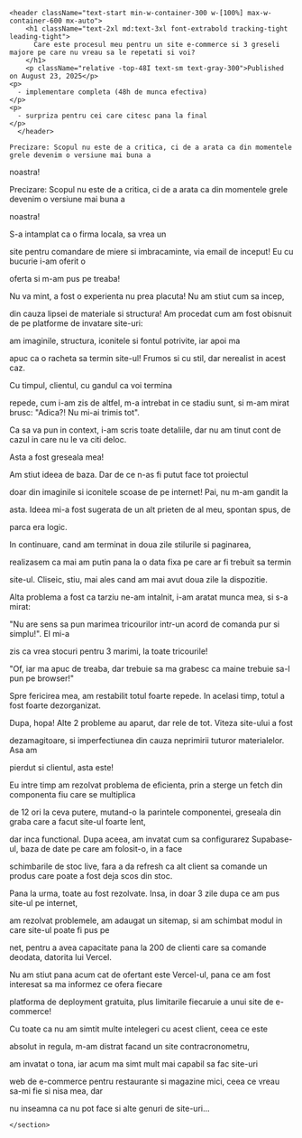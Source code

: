 
<article className="w-[100dvw] px-4 md:px-8 py-12 mx-auto flex flex-col gap-1 text-white">

    <header className="text-start min-w-container-300 w-[100%] max-w-container-600 mx-auto">
        <h1 className="text-2xl md:text-3xl font-extrabold tracking-tight leading-tight">
          Care este procesul meu pentru un site e-commerce si 3 greseli majore pe care nu vreau sa le repetati si voi?
        </h1>
        <p className="relative -top-48I text-sm text-gray-300">Published on August 23, 2025</p>
    <p>
      - implementare completa (48h de munca efectiva)
    </p>
    <p>
      - surpriza pentru cei care citesc pana la final
    </p>
      </header>

  <section className="text-lg min-w-container-300 w-[100%] max-w-container-600 leading-relaxed mx-auto">

    Precizare: Scopul nu este de a critica, ci de a arata ca din momentele grele devenim o versiune mai buna a

noastra!

<p>
Precizare: Scopul nu este de a critica, ci de a arata ca din momentele grele devenim o versiune mai buna a

noastra!

S-a intamplat ca o firma locala, sa vrea un

site pentru comandare de miere si imbracaminte, via email de inceput! Eu cu bucurie i-am oferit o

oferta si m-am pus pe treaba!

Nu va mint, a fost o experienta nu prea placuta! Nu am stiut cum sa incep,

din cauza lipsei de materiale si structura! Am procedat cum am fost obisnuit de pe platforme de invatare site-uri:

am imaginile, structura, iconitele si fontul potrivite, iar apoi ma

apuc ca o racheta sa termin site-ul! Frumos si cu stil, dar nerealist in acest caz.

Cu timpul, clientul, cu gandul ca voi termina

repede, cum i-am zis de altfel, m-a intrebat in ce stadiu sunt, si m-am mirat brusc: "Adica?! Nu mi-ai trimis tot".

Ca sa va pun in context, i-am scris toate detaliile, dar nu am tinut cont de cazul in care nu le va citi deloc.

Asta a fost greseala mea!

Am stiut ideea de baza. Dar de ce n-as fi putut face tot proiectul

doar din imaginile si iconitele scoase de pe internet! Pai, nu m-am gandit la

asta. Ideea mi-a fost sugerata de un alt prieten de al meu, spontan spus, de

parca era logic.

In continuare, cand am terminat in doua zile stilurile si paginarea,

realizasem ca mai am putin pana la o data fixa pe care ar fi trebuit sa termin

site-ul. Cliseic, stiu, mai ales cand am mai avut doua zile la dispozitie.

Alta problema a fost ca tarziu ne-am intalnit, i-am aratat munca mea, si s-a mirat:

"Nu are sens sa pun marimea tricourilor intr-un acord de comanda pur si simplu!". El mi-a

zis ca vrea stocuri pentru 3 marimi, la toate tricourile!

"Of, iar ma apuc de treaba, dar trebuie sa ma grabesc ca maine trebuie sa-l pun pe browser!"

Spre fericirea mea, am restabilit totul foarte repede. In acelasi timp, totul a fost foarte dezorganizat.

Dupa, hopa! Alte 2 probleme au aparut, dar rele de tot. Viteza site-ului a fost

dezamagitoare, si imperfectiunea din cauza neprimirii tuturor materialelor. Asa am

pierdut si clientul, asta este!

Eu intre timp am rezolvat problema de eficienta, prin a sterge un fetch din componenta fiu care se multiplica

de 12 ori la ceva putere, mutand-o la parintele componentei, greseala din graba care a facut site-ul foarte lent,

dar inca functional. Dupa aceea, am invatat cum sa configurarez Supabase-ul, baza de date pe care am folosit-o, in a face

schimbarile de stoc live, fara a da refresh ca alt client sa comande un produs care poate a fost deja scos din stoc.

Pana la urma, toate au fost rezolvate. Insa, in doar 3 zile dupa ce am pus site-ul pe internet,

am rezolvat problemele, am adaugat un sitemap, si am schimbat modul in care site-ul poate fi pus pe

net, pentru a avea capacitate pana la 200 de clienti care sa comande deodata, datorita lui Vercel.

Nu am stiut pana acum cat de ofertant este Vercel-ul, pana ce am fost interesat sa ma informez ce ofera fiecare

platforma de deployment gratuita, plus limitarile fiecaruie a unui site de e-commerce!

Cu toate ca nu am simtit multe intelegeri cu acest client, ceea ce este

absolut in regula, m-am distrat facand un site contracronometru,

am invatat o tona, iar acum ma simt mult mai capabil sa fac site-uri

web de e-commerce pentru restaurante si magazine mici, ceea ce vreau sa-mi fie si nisa mea, dar

nu inseamna ca nu pot face si alte genuri de site-uri...

  </p>

    </section>

<footer className="mt-96M min-w-container-300 w-[100%] max-w-container-600 mx-auto">
  <FooterButton />
</footer>

</article>
